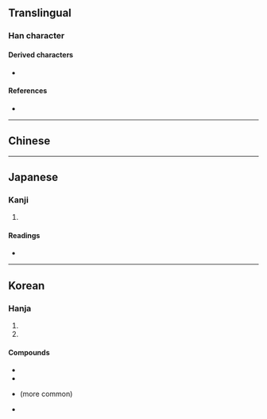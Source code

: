 {{also|清}}
{{character info}}
==Translingual==

===Han character===
{{Han char|rn=85|rad=水|as=08|sn=11|four=|canj=EQMB,XEQMB|ids=⿰氵靑}}

====Derived characters====
* {{l|mul|[[𭲕]], [[𮆆]]}}

====References====
* {{Han ref|kx=0632.150|dkj=17695|dj=1036.030|hdz=31637.111|uh=6DF8|ud=28152}}

----

==Chinese==
{{zh-see|清|v}}

----

==Japanese==

===Kanji===
{{ja-kanji|grade=|rs=水08}}

# {{rfdef|ja|sort=水08}}

====Readings====
* {{ja-readings|on=[[せい]] (sei), [[しょう]] (shō)|kun=[[きよい]] (kiyoi), [[きよめる]] (kiyomeru)}}

----

==Korean==

===Hanja===
{{ko-hanja|맑다|맑을|청}}

# {{hanja form of|청|[[clear]], [[clean]]}}
# {{hanja form of|청|[[Qing dynasty]]}}

====Compounds====
* {{ko-l|청주|[[Korean]] [[sake]]|淸酒}}
* {{ko-l|청렴|[[honesty]]; [[uncorruptedness]]; [[integrity]]|淸廉}}
* {{ko-l|청나라|[[Qing dynasty]]|[[淸]][[나라]]}} (more common)
* {{ko-l|대청국|[[Qing dynasty]]|大淸國}}